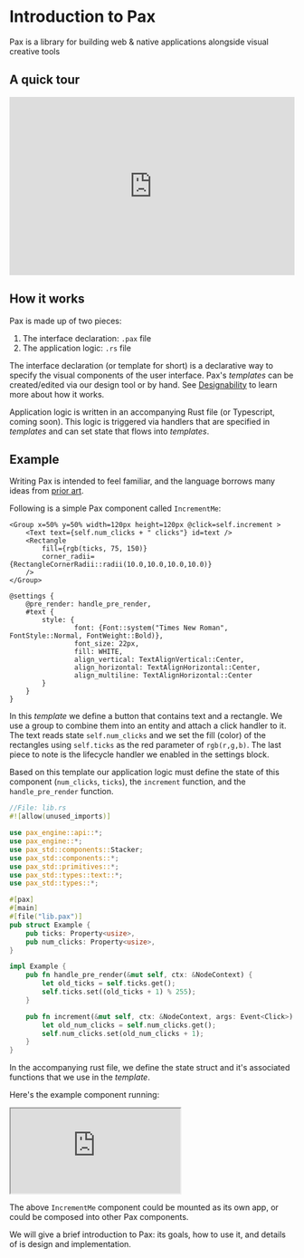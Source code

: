 # Introduction to Pax

Pax is a library for building web & native applications alongside visual creative tools

## A quick tour
<div style={{ padding: '20px 0' }}>
  <iframe
    width="100%"
    height="315"
    src="https://www.youtube.com/embed/crI_raloHgo"
    title="Pax Introduction Video"
    frameBorder="0"
    allow="accelerometer; autoplay; clipboard-write; encrypted-media; gyroscope; picture-in-picture"
    allowFullScreen
    style={{
      maxWidth: '560px',  // You can adjust this value
      display: 'block',
      margin: '0 auto'
    }}
  ></iframe>
</div>

## How it works 

Pax is made up of two pieces:

1) The interface declaration: `.pax` file
2) The application logic: `.rs` file


The interface declaration (or template for short) is a declarative way to specify the visual components of the user interface. Pax's _templates_ can be created/edited via our design tool or by hand. See [Designability](./Installation/app-types.mdx) to learn more about how it works. 

Application logic is written in an accompanying Rust file (or Typescript, coming soon). This logic is triggered via handlers that are specified in _templates_ and can set state that flows into _templates_. 

## Example

Writing Pax is intended to feel familiar, and the language borrows many ideas from [prior art](./intro-priorities-and-prior-art#prior-art--inspiration).

Following is a simple Pax component called `IncrementMe`:


```pax filename="increment-me.pax" copy
<Group x=50% y=50% width=120px height=120px @click=self.increment >
    <Text text={self.num_clicks + " clicks"} id=text />
    <Rectangle
        fill={rgb(ticks, 75, 150)}
        corner_radii={RectangleCornerRadii::radii(10.0,10.0,10.0,10.0)}
    />
</Group>

@settings {
    @pre_render: handle_pre_render,
    #text {
        style: {
                font: {Font::system("Times New Roman", FontStyle::Normal, FontWeight::Bold)},
                font_size: 22px,
                fill: WHITE,
                align_vertical: TextAlignVertical::Center,
                align_horizontal: TextAlignHorizontal::Center,
                align_multiline: TextAlignHorizontal::Center
        }
    }
}
```

In this _template_ we define a button that contains text and a rectangle. We use a group to combine them into an entity and attach a click handler to it. The text reads state `self.num_clicks` and we set the fill (color) of the rectangles using `self.ticks` as the red parameter of `rgb(r,g,b)`. The last piece to note is the lifecycle handler we enabled in the settings block. 

Based on this template our application logic must define the state of this component (`num_clicks`, `ticks`), the `increment` function, and the `handle_pre_render` function. 

```rust filename="lib.rs"  copy
//File: lib.rs
#![allow(unused_imports)]

use pax_engine::api::*;
use pax_engine::*;
use pax_std::components::Stacker;
use pax_std::components::*;
use pax_std::primitives::*;
use pax_std::types::text::*;
use pax_std::types::*;

#[pax]
#[main]
#[file("lib.pax")]
pub struct Example {
    pub ticks: Property<usize>,
    pub num_clicks: Property<usize>,
}

impl Example {
    pub fn handle_pre_render(&mut self, ctx: &NodeContext) {
        let old_ticks = self.ticks.get();
        self.ticks.set((old_ticks + 1) % 255);
    }

    pub fn increment(&mut self, ctx: &NodeContext, args: Event<Click>) {
        let old_num_clicks = self.num_clicks.get();
        self.num_clicks.set(old_num_clicks + 1);
    }
}
```

In the accompanying rust file, we define the state struct and it's associated functions that we use in the _template_. 

Here's the example component running:

<iframe 
  style={{width: 'calc(100%)', height: '200px', border: 'none'}} 
  src="https://static.pax.dev/increment/">
</iframe>

The above `IncrementMe` component could be mounted as its own app, or could be composed into other Pax components.

We will give a brief introduction to Pax: its goals, how to use it, and details of is design and implementation.



